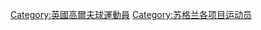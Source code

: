 {{Commons category|Golfers from Scotland}}

[[Category:英國高爾夫球運動員|Category:英國高爾夫球運動員]]
[[Category:苏格兰各项目运动员|Category:苏格兰各项目运动员]]